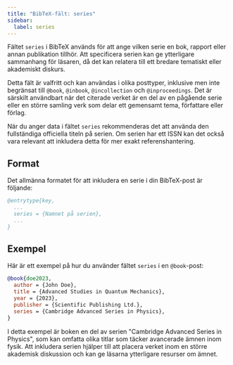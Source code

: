 ```yaml
---
title: "BibTeX-fält: series"
sidebar:
  label: series
---
```



Fältet `series` i BibTeX används för att ange vilken serie en bok, rapport eller annan publikation tillhör. Att specificera serien kan ge ytterligare sammanhang för läsaren, då det kan relatera till ett bredare tematiskt eller akademiskt diskurs.

<CiteDrive />

Detta fält är valfritt och kan användas i olika posttyper, inklusive men inte begränsat till `@book`, `@inbook`, `@incollection` och `@inproceedings`. Det är särskilt användbart när det citerade verket är en del av en pågående serie eller en större samling verk som delar ett gemensamt tema, författare eller förlag.

När du anger data i fältet `series` rekommenderas det att använda den fullständiga officiella titeln på serien. Om serien har ett ISSN kan det också vara relevant att inkludera detta för mer exakt referenshantering.

## Format

Det allmänna formatet för att inkludera en serie i din BibTeX-post är följande:

```bibtex
@entrytype{key,
  ...
  series = {Namnet på serien},
  ...
}
```

## Exempel

Här är ett exempel på hur du använder fältet `series` i en `@book`-post:

```bibtex
@book{doe2023,
  author = {John Doe},
  title = {Advanced Studies in Quantum Mechanics},
  year = {2023},
  publisher = {Scientific Publishing Ltd.},
  series = {Cambridge Advanced Series in Physics},
}
```

I detta exempel är boken en del av serien "Cambridge Advanced Series in Physics", som kan omfatta olika titlar som täcker avancerade ämnen inom fysik. Att inkludera serien hjälper till att placera verket inom en större akademisk diskussion och kan ge läsarna ytterligare resurser om ämnet.
